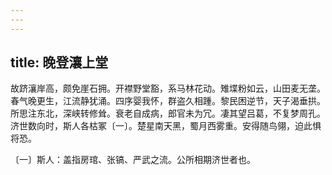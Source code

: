 ```yaml
---
---
---
```

title: 晚登瀼上堂
---




故跻瀼岸高，颇免崖石拥。开襟野堂豁，系马林花动。雉堞粉如云，山田麦无垄。春气晚更生，江流静犹涌。四序婴我怀，群盗久相踵。黎民困逆节，天子渴垂拱。所思注东北，深峡转修耸。衰老自成病，郎官未为冗。凄其望吕葛，不复梦周孔。济世数向时，斯人各枯冢〔一〕。楚星南天黑，蜀月西雾重。安得随鸟翎，迫此惧将恐。

〔一〕斯人：盖指房琯、张镐、严武之流。公所相期济世者也。